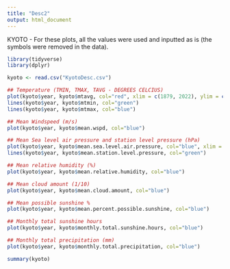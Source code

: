 ```yaml
---
title: "Desc2"
output: html_document
---
```

KYOTO - 
For these plots, all the values were used and inputted as is (the symbols were removed in the data).
```r
library(tidyverse)
library(dplyr)

kyoto <- read.csv("KyotoDesc.csv")

## Temperature (TMIN, TMAX, TAVG - DEGREES CELCIUS)
plot(kyoto$year, kyoto$mtavg, col="red", xlim = c(1879, 2022), ylim = c(0,30), type='l') 
lines(kyoto$year, kyoto$mtmin, col="green")
lines(kyoto$year, kyoto$mtmax, col="blue")
```

```r
## Mean Windspeed (m/s)
plot(kyoto$year, kyoto$mean.wspd, col="blue")
```

```r
## Mean Sea level air pressure and station level pressure (hPa)
plot(kyoto$year, kyoto$mean.sea.level.air.pressure, col="blue", xlim = c(1880, 2022), ylim = c(1007,1020),type='l')
lines(kyoto$year, kyoto$mean.station.level.pressure, col="green")
```

```r
## Mean relative humidity (%)
plot(kyoto$year, kyoto$mean.relative.humidity, col="blue")
```

```r
## Mean cloud amount (1/10)
plot(kyoto$year, kyoto$mean.cloud.amount, col="blue")
```

```r
## Mean possible sunshine %
plot(kyoto$year, kyoto$mean.percent.possible.sunshine, col="blue")
```

```r
## Monthly total sunshine hours
plot(kyoto$year, kyoto$monthly.total.sunshine.hours, col="blue")
```

```r
## Monthly total precipitation (mm)
plot(kyoto$year, kyoto$monthly.total.precipitation, col="blue")
```
```r
summary(kyoto)
```

